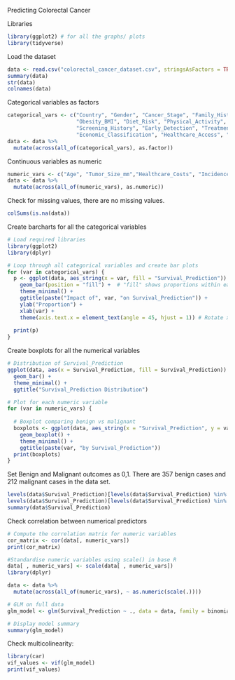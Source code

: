 Predicting Colorectal Cancer

Libraries
```r
library(ggplot2) # for all the graphs/ plots
library(tidyverse)
```

Load the dataset
```r
data <- read.csv("colorectal_cancer_dataset.csv", stringsAsFactors = TRUE)
summary(data)
str(data)
colnames(data)
```

Categorical variables as factors
```r
categorical_vars <- c("Country", "Gender", "Cancer_Stage", "Family_History", "Smoking_History", "Alcohol_Consumption",
                      "Obesity_BMI", "Diet_Risk", "Physical_Activity", "Diabetes", "Inflammatory_Bowel_Disease", "Genetic_Mutation",
                      "Screening_History", "Early_Detection", "Treatment_Type", "Survival_5_years", "Mortality", "Urban_or_Rural",
                      "Economic_Classification", "Healthcare_Access", "Insurance_Status", "Survival_Prediction")
data <- data %>%
  mutate(across(all_of(categorical_vars), as.factor))
```

Continuous variables as numeric
```r
numeric_vars <- c("Age", "Tumor_Size_mm","Healthcare_Costs", "Incidence_Rate_per_100K", "Mortality_Rate_per_100K")
data <- data %>%
  mutate(across(all_of(numeric_vars), as.numeric))
```

Check for missing values, there are no missing values.
```r
colSums(is.na(data))
```

Create barcharts for all the categorical variables
```r
# Load required libraries
library(ggplot2)
library(dplyr)

# Loop through all categorical variables and create bar plots
for (var in categorical_vars) {
  p <- ggplot(data, aes_string(x = var, fill = "Survival_Prediction")) +
    geom_bar(position = "fill") +  # "fill" shows proportions within each category
    theme_minimal() +
    ggtitle(paste("Impact of", var, "on Survival_Prediction")) +
    ylab("Proportion") +
    xlab(var) +
    theme(axis.text.x = element_text(angle = 45, hjust = 1)) # Rotate x-axis labels for better readability
  
  print(p)
}
```

Create boxplots for all the numerical variables
```r
# Distribution of Survival_Prediction
ggplot(data, aes(x = Survival_Prediction, fill = Survival_Prediction)) + 
  geom_bar() +
  theme_minimal() +
  ggtitle("Survival_Prediction Distribution")

# Plot for each numeric variable
for (var in numeric_vars) {
  
  # Boxplot comparing benign vs malignant
  boxplots <- ggplot(data, aes_string(x = "Survival_Prediction", y = var, fill = "Survival_Prediction")) +
    geom_boxplot() +
    theme_minimal() +
    ggtitle(paste(var, "by Survival_Prediction"))
  print(boxplots)
}
```



Set Benign and Malignant outcomes as 0,1.
There are 357 benign cases and 212 malignant cases in the data set.
```r
levels(data$Survival_Prediction)[levels(data$Survival_Prediction) %in% c("No")] <- "0"
levels(data$Survival_Prediction)[levels(data$Survival_Prediction) %in% c("Yes")] <- "1"
summary(data$Survival_Prediction)
```




Check correlation between numerical predictors
```r
# Compute the correlation matrix for numeric variables
cor_matrix <- cor(data[, numeric_vars])
print(cor_matrix)


```



```r
#Standardise numeric variables using scale() in base R
data[ , numeric_vars] <- scale(data[ , numeric_vars])
library(dplyr)

data <- data %>%
  mutate(across(all_of(numeric_vars), ~ as.numeric(scale(.))))
```



```r
# GLM on full data
glm_model <- glm(Survival_Prediction ~ ., data = data, family = binomial)

# Display model summary
summary(glm_model)
```


Check multicolinearity:
```r
library(car)
vif_values <- vif(glm_model)
print(vif_values)

```




